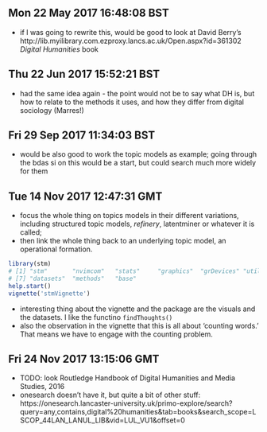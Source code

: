 ## Mon 22 May 2017 16:48:08 BST
- if I was going to rewrite this, would be good to look at David Berry's http://lib.myilibrary.com.ezproxy.lancs.ac.uk/Open.aspx?id=361302 _Digital Humanities_ book 

## Thu 22 Jun 2017 15:52:21 BST
- had the same idea again - the point would not be to say what DH is, but how to relate to the methods it uses, and how they differ from digital sociology (Marres!) 

## Fri 29 Sep 2017 11:34:03 BST
- would be also good to work the topic models as example; going through the bdas si on this would be a start, but could search much more widely for them 

## Tue 14 Nov 2017 12:47:31 GMT
- focus the whole thing on topics models in their different variations, including structured topic models, _refinery_, latentminer or whatever it is called;
- then link the whole thing back to an underlying topic model, an operational formation. 

```r
library(stm)
# [1] "stm"       "nvimcom"   "stats"     "graphics"  "grDevices" "utils"    
# [7] "datasets"  "methods"   "base"     
help.start()
vignette('stmVignette')
```

- interesting thing about the vignette and the package are the visuals and the datasets. I like the functino `findThoughts()`
- also the observation in the vignette that this is all about 'counting words.' That means we have to engage with the counting problem. 

## Fri 24 Nov 2017 13:15:06 GMT
- TODO: look Routledge Handbook of Digital Humanities and Media Studies, 2016
- onesearch doesn't have it, but quite a bit of other stuff: https://onesearch.lancaster-university.uk/primo-explore/search?query=any,contains,digital%20humanities&tab=books&search_scope=LSCOP_44LAN_LANUL_LIB&vid=LUL_VU1&offset=0
